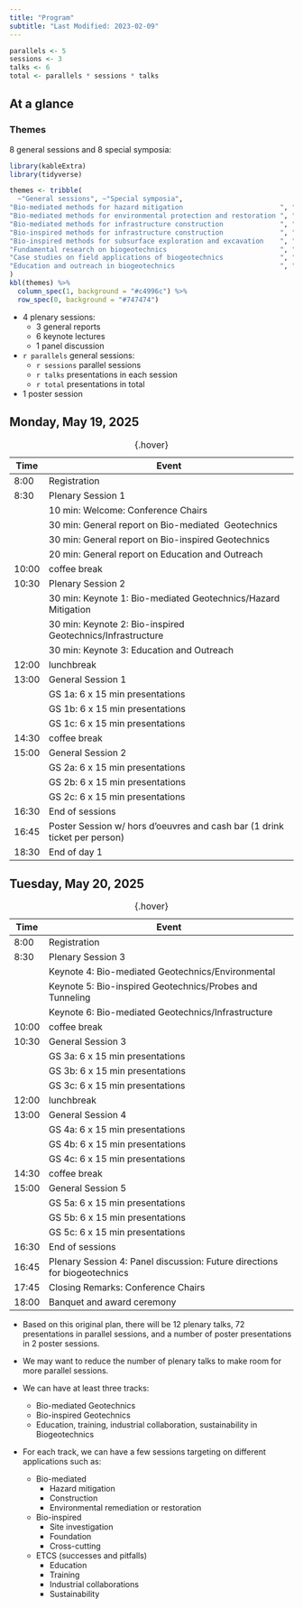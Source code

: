 ```yaml
---
title: "Program"
subtitle: "Last Modified: 2023-02-09"
---
```


```r
parallels <- 5
sessions <- 3
talks <- 6
total <- parallels * sessions * talks
```

## [At a glance]{.highlight}

### Themes

8 general sessions and 8 special symposia:

```r
library(kableExtra)
library(tidyverse)

themes <- tribble(
  ~"General sessions", ~"Special symposia",
"Bio-mediated methods for hazard mitigation                        ", "Bio-inspired Tunneling                         ",
"Bio-mediated methods for environmental protection and restoration ", "Asia experiences on bio-mediated geotechnics   ",
"Bio-mediated methods for infrastructure construction              ", "Europe experiences on bio-mediated geotechnics ",
"Bio-inspired methods for infrastructure construction              ", "Biopolymer treated soils                       ",
"Bio-inspired methods for subsurface exploration and excavation    ", "Delivery strategies for MICP                   ",
"Fundamental research on biogeotechnics                            ", "MICP for sustainable geoenergy applications    ",
"Case studies on field applications of biogeotechnics              ", "Fungal treatment of soils                      ",
"Education and outreach in biogeotechnics                          ", "Build with nature                              ",
) 
kbl(themes) %>%
  column_spec(1, background = "#c4996c") %>%
  row_spec(0, background = "#747474")
```

* 4 plenary sessions: 
  * 3 general reports
  * 6 keynote lectures
  * 1 panel discussion
* `r parallels` general sessions:
  * `r sessions` parallel sessions
  * `r talks` presentations in each session
  * `r total` presentations in total
* 1 poster session


##  Monday, May 19, 2025

: {.hover}

| Time  | Event                                                                     |
| ----- | ------------------------------------------------------------------------- |
| 8:00  | Registration                                                              |
| 8:30  | Plenary Session 1                                                         |
|       | 10 min: Welcome: Conference Chairs                                        |
|       | 30 min: General report on Bio-mediated  Geotechnics                       |
|       | 30 min: General report on Bio-inspired Geotechnics                        |
|       | 20 min: General report on Education and Outreach                          |
| 10:00 | coffee break                                                              |
| 10:30 | Plenary Session 2                                                         |
|       | 30 min: Keynote 1: Bio-mediated Geotechnics/Hazard Mitigation             |
|       | 30 min: Keynote 2: Bio-inspired Geotechnics/Infrastructure                |
|       | 30 min: Keynote 3: Education and Outreach                                 |
| 12:00 | lunchbreak                                                                |
| 13:00 | General Session 1                                                         |
|       | GS 1a: 6 x 15 min presentations                                           |
|       | GS 1b: 6 x 15 min presentations                                           |
|       | GS 1c: 6 x 15 min presentations                                           |
| 14:30 | coffee break                                                              |
| 15:00 | General Session 2                                                         |
|       | GS 2a: 6 x 15 min presentations                                           |
|       | GS 2b: 6 x 15 min presentations                                           |
|       | GS 2c: 6 x 15 min presentations                                           |
| 16:30 | End of sessions                                                           |
| 16:45 | Poster Session w/ hors d’oeuvres and cash bar (1 drink ticket per person) |
| 18:30 | End of day 1                                                              |

\newpage

##  Tuesday, May 20, 2025

: {.hover}

| Time  | Event                                                                     |
| ----- | ------------------------------------------------------------------------- |
| 8:00  | Registration                                                              |
| 8:30  | Plenary Session 3                                                         |
|       | Keynote 4: Bio-mediated Geotechnics/Environmental                         |
|       | Keynote 5: Bio-inspired Geotechnics/Probes and Tunneling                  |
|       | Keynote 6: Bio-mediated Geotechnics/Infrastructure                        |
| 10:00 | coffee break                                                              |
| 10:30 | General Session 3                                                         |
|       | GS 3a: 6 x 15 min presentations                                           |
|       | GS 3b: 6 x 15 min presentations                                           |
|       | GS 3c: 6 x 15 min presentations                                           |
| 12:00 | lunchbreak                                                                |
| 13:00 | General Session 4                                                         |
|       | GS 4a: 6 x 15 min presentations                                           |
|       | GS 4b: 6 x 15 min presentations                                           |
|       | GS 4c: 6 x 15 min presentations                                           |
| 14:30 | coffee break                                                              |
| 15:00 | General Session 5                                                         |
|       | GS 5a: 6 x 15 min presentations                                           |
|       | GS 5b: 6 x 15 min presentations                                           |
|       | GS 5c: 6 x 15 min presentations                                           |
| 16:30 | End of sessions                                                           |
| 16:45 | Plenary Session 4: Panel discussion: Future directions for biogeotechnics |
| 17:45 | Closing Remarks: Conference Chairs                                        |
| 18:00 | Banquet and award ceremony                                                |


::: {.content-visible when-profile="local"}

::: {.callout-note}

* Based on this original plan, there will be 12 plenary talks, 72 presentations in parallel sessions, and a number of poster presentations in 2 poster sessions.

* We may want to reduce the number of plenary talks to make room for more parallel sessions. 

* We can have at least three tracks:
  * Bio-mediated Geotechnics
  * Bio-inspired Geotechnics
  * Education, training, industrial collaboration, sustainability in Biogeotechnics

* For each track, we can have a few sessions targeting on different applications such as:
  * Bio-mediated
    * Hazard mitigation
    * Construction
    * Environmental remediation or restoration
  * Bio-inspired
    * Site investigation
    * Foundation
    * Cross-cutting
  * ETCS (successes and pitfalls)
    * Education
    * Training
    * Industrial collaborations
    * Sustainability

:::
:::

